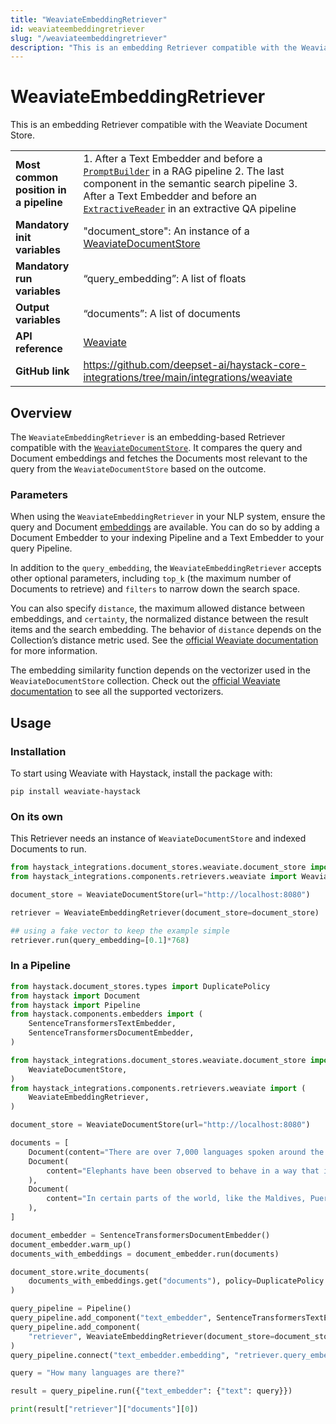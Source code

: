 ```yaml
---
title: "WeaviateEmbeddingRetriever"
id: weaviateembeddingretriever
slug: "/weaviateembeddingretriever"
description: "This is an embedding Retriever compatible with the Weaviate Document Store."
---
```


# WeaviateEmbeddingRetriever

This is an embedding Retriever compatible with the Weaviate Document Store.

|  |  |
| --- | --- |
| **Most common position in a pipeline** | 1. After a Text Embedder and before a [`PromptBuilder`](../builders/promptbuilder.mdx)   in a RAG pipeline 2. The last component in the semantic search pipeline 3. After a Text Embedder and before an [`ExtractiveReader`](../readers/extractivereader.mdx)   in an extractive QA pipeline |
| **Mandatory init variables**           | "document_store": An instance of a [WeaviateDocumentStore](../../document-stores/weaviatedocumentstore.mdx)                                                                                                                                                                                     |
| **Mandatory run variables**            | “query_embedding”: A list of floats                                                                                                                                                                                                                                       |
| **Output variables**                   | “documents”: A list of documents                                                                                                                                                                                                                                          |
| **API reference**                      | [Weaviate](/reference/integrations-weaviate)                                                                                                                                                                                                                                     |
| **GitHub link**                        | https://github.com/deepset-ai/haystack-core-integrations/tree/main/integrations/weaviate                                                                                                                                                                                |

## Overview

The `WeaviateEmbeddingRetriever` is an embedding-based Retriever compatible with the [`WeaviateDocumentStore`](../../document-stores/weaviatedocumentstore.mdx). It compares the query and Document embeddings and fetches the Documents most relevant to the query from the `WeaviateDocumentStore` based on the outcome.

### Parameters

When using the `WeaviateEmbeddingRetriever` in your NLP system, ensure the query and Document [embeddings](../embedders.mdx) are available. You can do so by adding a Document Embedder to your indexing Pipeline and a Text Embedder to your query Pipeline.

In addition to the `query_embedding`, the `WeaviateEmbeddingRetriever` accepts other optional parameters, including `top_k` (the maximum number of Documents to retrieve) and `filters` to narrow down the search space. 

You can also specify `distance`, the maximum allowed distance between embeddings, and `certainty`, the normalized distance between the result items and the search embedding. The behavior of `distance` depends on the Collection’s distance metric used. See the [official Weaviate documentation](https://weaviate.io/developers/weaviate/api/graphql/search-operators#variables) for more information.

The embedding similarity function depends on the vectorizer used in the `WeaviateDocumentStore` collection. Check out the [official Weaviate documentation](https://weaviate.io/developers/weaviate/modules/retriever-vectorizer-modules) to see all the supported vectorizers.

## Usage

### Installation

To start using Weaviate with Haystack, install the package with:

```shell
pip install weaviate-haystack
```

### On its own

This Retriever needs an instance of `WeaviateDocumentStore` and indexed Documents to run.

```python
from haystack_integrations.document_stores.weaviate.document_store import WeaviateDocumentStore
from haystack_integrations.components.retrievers.weaviate import WeaviateEmbeddingRetriever

document_store = WeaviateDocumentStore(url="http://localhost:8080")

retriever = WeaviateEmbeddingRetriever(document_store=document_store)

## using a fake vector to keep the example simple
retriever.run(query_embedding=[0.1]*768)
```

### In a Pipeline

```python
from haystack.document_stores.types import DuplicatePolicy
from haystack import Document
from haystack import Pipeline
from haystack.components.embedders import (
    SentenceTransformersTextEmbedder,
    SentenceTransformersDocumentEmbedder,
)

from haystack_integrations.document_stores.weaviate.document_store import (
    WeaviateDocumentStore,
)
from haystack_integrations.components.retrievers.weaviate import (
    WeaviateEmbeddingRetriever,
)

document_store = WeaviateDocumentStore(url="http://localhost:8080")

documents = [
    Document(content="There are over 7,000 languages spoken around the world today."),
    Document(
        content="Elephants have been observed to behave in a way that indicates a high level of self-awareness, such as recognizing themselves in mirrors."
    ),
    Document(
        content="In certain parts of the world, like the Maldives, Puerto Rico, and San Diego, you can witness the phenomenon of bioluminescent waves."
    ),
]

document_embedder = SentenceTransformersDocumentEmbedder()
document_embedder.warm_up()
documents_with_embeddings = document_embedder.run(documents)

document_store.write_documents(
    documents_with_embeddings.get("documents"), policy=DuplicatePolicy.OVERWRITE
)

query_pipeline = Pipeline()
query_pipeline.add_component("text_embedder", SentenceTransformersTextEmbedder())
query_pipeline.add_component(
    "retriever", WeaviateEmbeddingRetriever(document_store=document_store)
)
query_pipeline.connect("text_embedder.embedding", "retriever.query_embedding")

query = "How many languages are there?"

result = query_pipeline.run({"text_embedder": {"text": query}})

print(result["retriever"]["documents"][0])

```